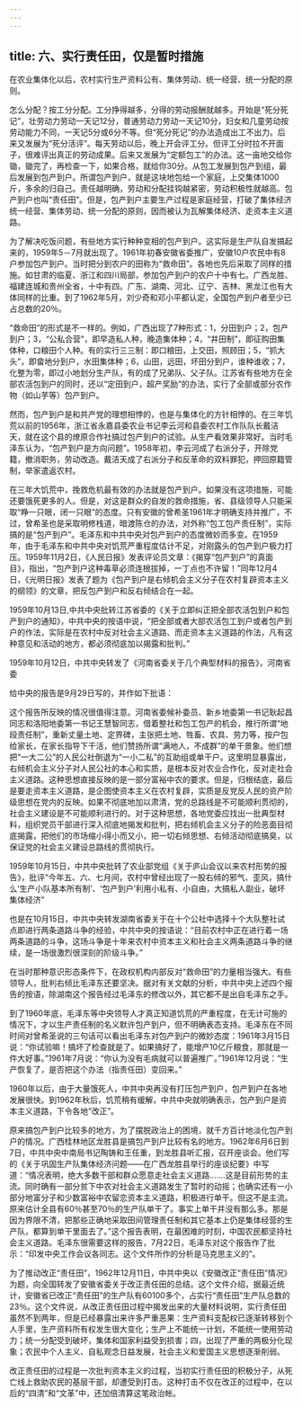 ```yaml
---
---
---
```

title: 六、实行责任田，仅是暂时措施
---



在农业集体化以后，农村实行生产资料公有、集体劳动、统一经营、统一分配的原则。

怎么分配？按工分分配。工分挣得越多，分得的劳动报酬就越多。开始是“死分死记”，壮劳动力劳动一天记12分，普通劳动力劳动一天记10分，妇女和几童劳动按劳动能力不同，一天记5分或6分不等。但“死分死记”的办法造成出工不出力。后来又发展为“死分活评”。每天劳动以后，晚上开会评工分。但评工分时拉不开面子，很难评出真正的劳动成果。后来又发展为“定额包工”的办法。这一亩地交给你锄，锄完了，再检查一下，如果合格，就给你30分。从包工发展到包产到组，最后发展到包产到户。所谓包产到户，就是这块地包给一个家庭，上交集体1000斤，多余的归自己。责任越明确，劳动和分配挂钩越紧密，劳动积极性就越高。包产到户也叫“责任田”。但是，包产到户主要生产过程是家庭经营，打破了集体经济统一经营、集体劳动、统一分配的原则，因而被认为瓦解集体经济、走资本主义道路。

为了解决吃饭问题，有些地方实行种种变相的包产到户。这实际是生产队自发搞起来的，1959年5－7月就出现了。1961年初春安徽省委推广，安徽10户农民中有8户参加包产到户。当时把分到农户的田称为“救命田”。各地也先后采取了同样的措施。如甘肃的临夏、浙江和四川局部，参加包产到户的农户十中有七。广西龙胜、福建连城和贵州全省，十中有四。广东、湖南、河北、辽宁、吉林、黑龙江也有大体同样的比重。到了1962年5月，刘少奇和邓小平都认定，全国包产到户者至少已占总数的20％。

“救命田”的形式是不一样的。例如，广西出现了7种形式：1，分田到户；2，包产到户；3，“公私合营”，即早造私人种，晚造集体种；4，“井田制”，即征购田集体种，口粮田个人种。有的实行三三制：即口粮田，上交田，照顾田；5，“抓大头”，即畲地分到户，水田集体种；6，山田，远田，坏田分到户，谁种谁收；7，化整为零，即过小地划分生产队，有的成了兄弟队、父子队。江苏省有些地方在全部农活包到户的同时，还以“定田到户，超产奖励”的办法，实行了全部或部分农作物（如山芋等）包产到户。

然而，包产到户是和共产党的理想相悖的，也是与集体化的方针相悖的。在三年饥荒以前的1956年，浙江省永嘉县委农业书记李云河和县委农村工作队队长戴洁天，就在这个县的燎原合作社搞过包产到户的试验。从生产看效果非常好。当时毛泽东认为，“包产到户是方向问题”。1958年初，李云河成了右派分子，开除党籍，撤消职务，劳动改造。戴洁天成了右派分子和反革命的双料罪犯，押回原籍管制，举家遣返农村。

在三年大饥荒中，挽救危机最有效的办法就是包产到户。如果没有这项措施，可能还要饿死更多的人。但是，对这是群众的自发的救命措施，省、县级领导人只能采取“睁一只眼，闭一只眼”的态度。只有安徽的曾希圣1961年才明确支持并推广，不过，曾希圣也是采取明修栈道，暗渡陈仓的办法，对外称“包工包产责任制”，实际搞的是“包产到户”。毛泽东和中共中央对包产到户的态度微妙而多变。在1959年，由于毛泽东和中共中央对饥荒严重程度估计不足，对刚露头的包产到户极力打压。1959年11月2日，《人民日报》发表评论员文章：《揭穿“包产到户”的真面目》，指出，“包产到户这种毒草必须连根拔掉，一丁点也不许留！”同年12月4日，《光明日报》发表了题为《包产到户是右倾机会主义分子在农村复辟资本主义的纲领》的文章，把反包产到户和反右倾结合在一起。

1959年10月13日,中共中央批转江苏省委的《关于立即纠正把全部农活包到户和包产到户的通知》，中共中央的按语中说，“把全部或者大部农活包工到户或者包产到户的作法，实际是在农村中反对社会主义道路、而走资本主义道路的作法，凡有这种意见和活动的地方，都必须彻底加以揭露和批判。”

1959年10月12日，中共中央转发了《河南省委关于几个典型材料的报告》，河南省委

给中央的报告是9月29日写的，并作如下批语：

这个报告所反映的情况很值得注意。河南省委候补委员、新乡地委第一书记耿起昌同志和洛阳地委第一书记王慧智同志，借着整社和包工包产的机会，推行所谓“地段责任制”，重新丈量土地、定界碑，主张把土地、牲畜、农具、劳力等，按户包给家长，在家长指导下干活，他们赞扬所谓“满地人，不成群”的单干景象。他们想把“一大二公”的人民公社倒退为“一小二私”的互助组或单干户。这里明显暴露出，右倾机会主义分子对人民公社的本心和实质，是根本反对农业合作化，反对走社会主义道路。这种思想直接反映的是一部分富裕中农的要求。但是，归根结底，最后是要走资本主义道路，是企图使资本主义在农村复辟，实质是反党反人民的资产阶级思想在党内的反映。如果不彻底地加以肃清，党的总路线是不可能顺利贯彻的，社会主义建设是不可能顺利进行的。对于这种思想，各地党委应找出一批典型材料，组织党员干部进行深入彻底地揭发和批判，把右倾机会主义分子的险恶面目彻底揭露，把他们的市场缩小得小而又小，把一切右倾思想、右倾活动彻底搞臭，以保证党的社会主义建设总路线的贯彻执行。

1959年10月15日，中共中央批转了农业部党组《关于庐山会议以来农村形势的报告》，批评“今年五、六、七月间，农村中曾经出现了一股右倾的邪气、歪风，搞什么‘生产小队基本所有制’、‘包产到户’利用小私有、小自由，大搞私人副业，破坏集体经济”

也是在10月15日，中共中央转发湖南省委关于在十个公社中选择十个大队整社试点即进行两条道路斗争的经验，中共中央的按语说：“目前农村中正在进行着一场两条道路的斗争，这场斗争是十年来农村中资本主义和社会主义两条道路斗争的继续，是一场很激烈很深刻的阶级斗争。”

在当时那种意识形态条件下，在政权机构内部反对“救命田”的力量相当强大。有些领导人，批判右倾比毛泽东还要坚决。据对有关文献的分析，中共中央上述四个报告的按语，除湖南这个报告经过毛泽东的修改以外，其它都不是出自毛泽东之手。

到了1960年底，毛泽东等中央领导人才真正知道饥荒的严重程度，在无计可施的情况下，才以生产责任制的名义默许包产到户，但不明确表态支持。毛泽东在不同时间对曾希圣说的三句话可以看出毛泽东对包产到户的微妙态度：1961年3月15日说：“你试验嘛！搞坏了检查就是了。如果搞好了，能增产10亿斤粮食，那就是一件大好事。”1961年7月说：“你认为没有毛病就可以普遍推广。”1961年12月说：“生产恢复了，是否把这个办法（指责任田）变回来。”

1960年以后，由于大量饿死人，中共中央再没有打压包产到户，包产到户在各地发展很快。到1962年秋后，饥荒稍有缓解，中共中央就明确表示，包产到户是资本主义道路，下令各地“改正”。

原来搞包产到户比较多的地方，为了摆脱政治上的困境，就千方百计地淡化包产到户的情况。广西桂林地区龙胜县是搞包产到户比较有名的地方。1962年6月6日到7日，中共中央中南局书记陶铸和王任重，到龙胜县听汇报，召开座谈会。他们写的《关于巩固生产队集体经济问题――在广西龙胜县举行的座谈纪要》中写道：“情况表明，绝大多数干部和群众愿意走社会主义道路…….这是目前形势的主流。同时确有一部分贫下中农对社会主义道路发生了暂时的动摇；也确实还有一小部分地富分子和少数富裕中农留恋资本主义道路，积极进行单干。但这不是主流。原来估计全县有60％甚至70％的生产队单干了。事实上单干并没有那么多。那是因为界限不清，把那些正确地采取田间管理责任制和其它基本上仍是集体经营的生产队，都算到单干里面去了。”这个报告表明，在最困难的时刻，中国农民都坚持社会主义道路。毛泽东很需要这样的报告，7月22日，毛泽东对这个报告作了批示：“印发中央工作会议各同志。这个文件所作的分析是马克思主义的”。

为了推动改正“责任田”，1962年12月11日，中共中央以《安徽改正“责任田”情况》为题，向全国转发了安徽省委关于改正责任田的总结。这个文件介绍，据最近统计，安徽省已改正“责任田”的生产队有60100多个，占实行“责任田”生产队总数的23％。这个文件说，从改正责任田过程中揭发出来的大量材料说明，实行责任田虽然不到两年，但是已经暴露出来许多严重恶果：生产资料支配权已逐渐转移到个人手里，生产资料所有权发生很大变化；生产上不能统一计划，不能统一使用劳动力；统一分配受到破坏，集体和国家利益受到损害；四，出现了严重的两极分化现象；农民中个人主义、自私观念日益发展，社会主义和爱国主义思想逐渐削弱。

改正责任田的过程是一次批判资本主义的过程，当初实行责任田的积极分子，从死亡线上救助农民的基层干部，却遭受到打击。这种打击不仅在改正的过程中，在以后的“四清”和“文革”中，还加倍清算这笔政治帐。